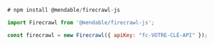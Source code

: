 ```js Node
# npm install @mendable/firecrawl-js

import Firecrawl from '@mendable/firecrawl-js';

const firecrawl = new Firecrawl({ apiKey: "fc-VOTRE-CLÉ-API" });
```
